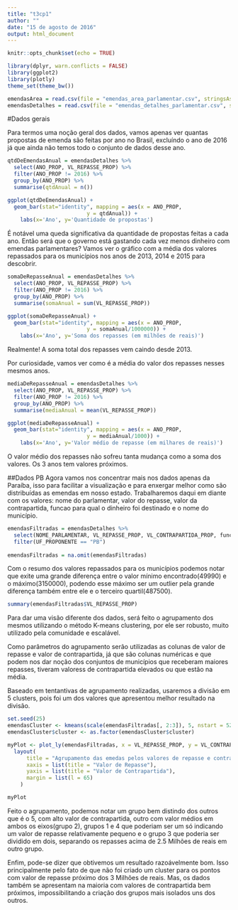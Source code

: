 ```yaml
---
title: "t3cp1"
author: ""
date: "15 de agosto de 2016"
output: html_document
---
```


```r
knitr::opts_chunk$set(echo = TRUE)
```
```r
library(dplyr, warn.conflicts = FALSE)
library(ggplot2)
library(plotly)
theme_set(theme_bw())
```

```r
emendasArea = read.csv(file = "emendas_area_parlamentar.csv", stringsAsFactors = TRUE)
emendasDetalhes = read.csv(file = "emendas_detalhes_parlamentar.csv", stringsAsFactors = TRUE)
```
#Dados gerais
<p>Para termos uma noção geral dos dados, vamos apenas ver quantas propostas de emenda são feitas por ano no Brasil, excluíndo o ano de 2016 já que ainda não temos todo o conjunto de dados desse ano.<p>
```r
qtdDeEmendasAnual = emendasDetalhes %>%
  select(ANO_PROP, VL_REPASSE_PROP) %>%
  filter(ANO_PROP != 2016) %>%
  group_by(ANO_PROP) %>%
  summarise(qtdAnual = n())

ggplot(qtdDeEmendasAnual) +
  geom_bar(stat="identity", mapping = aes(x = ANO_PROP,
                         y = qtdAnual)) + 
    labs(x='Ano', y='Quantidade de propostas')
```
<p>É notável uma queda significativa da quantidade de propostas feitas a cada ano. Então será que o governo está gastando cada vez menos dinheiro com emendas parlamentares? Vamos ver o gráfico com a média dos valores repassados para os municípios nos anos de 2013, 2014 e 2015 para descobrir.<p>

```r
somaDeRepasseAnual = emendasDetalhes %>%
  select(ANO_PROP, VL_REPASSE_PROP) %>%
  filter(ANO_PROP != 2016) %>%
  group_by(ANO_PROP) %>%
  summarise(somaAnual = sum(VL_REPASSE_PROP))

ggplot(somaDeRepasseAnual) +
  geom_bar(stat="identity", mapping = aes(x = ANO_PROP,
                         y = somaAnual/1000000)) + 
    labs(x='Ano', y='Soma dos repasses (em milhões de reais)')
```
<p>Realmente! A soma total dos repasses vem caindo desde 2013.<p>
<p>Por curiosidade, vamos ver como é a média do valor dos repasses nesses mesmos anos.<p>

```r
mediaDeRepasseAnual = emendasDetalhes %>%
  select(ANO_PROP, VL_REPASSE_PROP) %>%
  filter(ANO_PROP != 2016) %>%
  group_by(ANO_PROP) %>%
  summarise(mediaAnual = mean(VL_REPASSE_PROP))

ggplot(mediaDeRepasseAnual) +
  geom_bar(stat="identity", mapping = aes(x = ANO_PROP,
                         y = mediaAnual/1000)) + 
    labs(x='Ano', y='Valor médio de repasse (em milhares de reais)')
```
<p> O valor médio dos repasses não sofreu tanta mudança como a soma dos valores. Os 3 anos tem valores próximos.<p>

##Dados PB
Agora vamos nos concentrar mais nos dados apenas da Paraíba, isso para facilitar a visualização e para enxergar melhor como são distribuídas as emendas em nosso estado.
Trabalharemos daqui em diante com os valores: nome do parlamentar, valor do repasse, valor da contrapartida, funcao para qual o dinheiro foi destinado e o nome do município.

```r
emendasFiltradas = emendasDetalhes %>%
  select(NOME_PARLAMENTAR, VL_REPASSE_PROP, VL_CONTRAPARTIDA_PROP, funcao.imputada, UF_PROPONENTE, MUNIC_PROPONENTE) %>%
  filter(UF_PROPONENTE == "PB")
  
emendasFiltradas = na.omit(emendasFiltradas)
```
Com o resumo dos valores repassados para os municípios podemos notar que exite uma grande diferença entre o valor mínimo encontrado(49990) e o máximo(3150000), podendo esse máximo ser um outlier pela grande diferença também entre ele e o terceiro quartil(487500).

```r
summary(emendasFiltradas$VL_REPASSE_PROP)
```

<p>Para dar uma visão diferente dos dados, será feito o agrupamento dos mesmos utilizando o método K-means clustering, por ele ser robusto, muito utilizado pela comunidade e escalável. </p>
<p>Como parâmetros do agrupamento serão utilizadas as colunas de valor de repasse e valor de contrapartida, já que são colunas numéricas e que podem nos dar noção dos conjuntos de municípios que receberam maiores repasses, tiveram valoress de contrapartida elevados ou que estão na média.</p>
<p>Baseado em tentantivas de agrupamento realizadas, usaremos a divisão em 5 clusters, pois foi um dos valores que apresentou melhor resultado na divisão.</p>
```r
set.seed(25)
emendasCluster <- kmeans(scale(emendasFiltradas[, 2:3]), 5, nstart = 525)
emendasCluster$cluster <- as.factor(emendasCluster$cluster)

myPlot <- plot_ly(emendasFiltradas, x = VL_REPASSE_PROP, y = VL_CONTRAPARTIDA_PROP, text = paste("Parlamentar: ", NOME_PARLAMENTAR, "Município: ", MUNIC_PROPONENTE), name = "nome", mode = "markers", group = emendasCluster$cluster) %>%
  layout(
      title = "Agrupamento das emedas pelos valores de repasse e contrapartida",
      xaxis = list(title = "Valor de Repasse"),
      yaxis = list(title = "Valor de Contrapartida"),
      margin = list(l = 65)
    )

myPlot 
```
<p>Feito o agrupamento, podemos notar um grupo bem distindo dos outros que é o 5, com alto valor de contrapartida, outro com valor médios em ambos os eixos(grupo 2), grupos 1 e 4 que poderiam ser um só indicando um valor de repasse relativamente pequeno e o grupo 3 que poderia ser dividido em dois, separando os repasses acima de 2.5 Milhões de reais em outro grupo.</p>
<p>Enfim, pode-se dizer que obtivemos um resultado razoávelmente bom. Isso principalmente pelo fato de que não foi criado um cluster para os pontos com valor de repasse próximo dos 3 Milhões de reais. Mas, os dados também se apresentam na maioria com valores de contrapartida bem próximos, impossibilitando a criação dos grupos mais isolados uns dos outros.<p>

